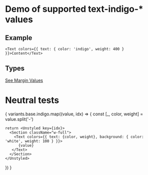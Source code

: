 
# Demo of supported text-indigo-* values

## Example
```
<Text colors={{ text: { color: 'indigo', weight: 400 } }}>Content</Text>
```
## Types
[See Margin Values](https://github.com/bolanosdev/phoenix-ui/blob/main/libraries/types/sizing/width.types.ts)


# Neutral tests
{
  variants.base.indigo.map((value, idx) => {
    const [_, color, weight] =  value.split('-')

    return <Unstyled key={idx}>
      <Section className="w-full">
        <Text colors={{ text: {color, weight}, background: { color: 'white', weight: 100 } }}>
          {value}
       </Text> 
      </Section>
    </Unstyled>
  })
}




